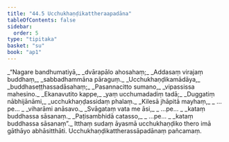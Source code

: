 ```yaml
---
title: "44.5 Ucchukhaṇḍikattheraapadāna"
tableOfContents: false
sidebar:
  order: 5
type: "tipitaka"
basket: "su"
book: "ap1"
---
```



<DynamicBreadcrumb />

<Division number="44" book="ap1" bookNo="20" page="432">

<Paragraph number="5715" type="verses" book="ap1">
_“Nagare bandhumatiyā,_  
_dvārapālo ahosahaṃ;_  
_Addasaṃ virajaṃ buddhaṃ,_  
_sabbadhammāna pāraguṃ._  

</Paragraph>

</Division>
<Division number="45" book="ap1" bookNo="20" page="432">

<Paragraph number="5716" type="verses" book="ap1">
_Ucchukhaṇḍikamādāya,_  
_buddhaseṭṭhassadāsahaṃ;_  
_Pasannacitto sumano,_  
_vipassissa mahesino._  

</Paragraph>

</Division>
<Division number="46" book="ap1" bookNo="20" page="433">

<Paragraph number="5717" type="verses" book="ap1">
_Ekanavutito kappe,_  
_yaṃ ucchumadadiṃ tadā;_  
_Duggatiṃ nābhijānāmi,_  
_ucchukhaṇḍassidaṃ phalaṃ._  

</Paragraph>

</Division>
<Division number="47" book="ap1" bookNo="20" page="433">

<Paragraph number="5718" type="verses" book="ap1">
_Kilesā jhāpitā mayhaṃ,_  
_ …pe… _  
_viharāmi anāsavo._  

</Paragraph>

</Division>
<Division number="48" book="ap1" bookNo="20" page="433">

<Paragraph number="5719" type="verses" book="ap1">
_Svāgataṃ vata me āsi,_  
_ …pe… _  
_kataṃ buddhassa sāsanaṃ._  

</Paragraph>

</Division>
<Division number="49" book="ap1" bookNo="20" page="433">

<Paragraph number="5720" type="verses" book="ap1">
_Paṭisambhidā catasso,_  
_ …pe… _  
_kataṃ buddhassa sāsanaṃ”._  

</Paragraph>

<Paragraph number="5721" book="ap1">
Itthaṃ sudaṃ āyasmā ucchukhaṇḍiko thero imā gāthāyo abhāsitthāti.

</Paragraph>
</Division>

<Paragraph number="5722" type="center" book="ap1">
Ucchukhaṇḍikattherassāpadānaṃ pañcamaṃ.
</Paragraph>